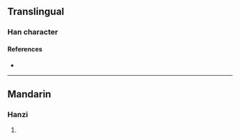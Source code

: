 {{character info/new}}
==Translingual==

===Han character===
{{Han char|rn=86|rad=火|as=08|sn=12|four=96827|canj=FAB|ids=⿰火冐}}

====References====
* {{Han ref|kx=0674.100|dkj=19124|hdz=32209.060|uh=7128|ud=28968|bh=DA63|bd=55907}}

----

==Mandarin==

===Hanzi===
{{cmn-hanzi|pin=[[fèng]] ([[feng4]])|wg=feng<sup>4</sup>}}

# {{rfdef|cmn|sort=火08}}